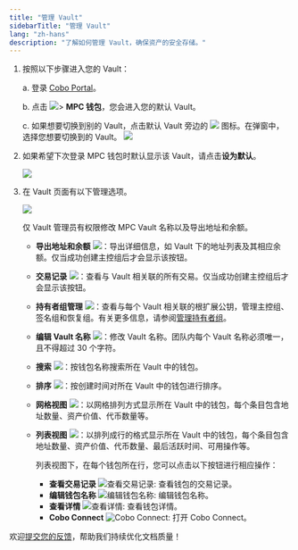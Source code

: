 ```yaml
---
title: "管理 Vault"
sidebarTitle: "管理 Vault"
lang: "zh-hans"
description: "了解如何管理 Vault，确保资产的安全存储。"
---
```

1. 按照以下步骤进入您的 Vault：

    a. 登录 [Cobo Portal](https://portal.cobo.com/login)。

    b. 点击 <img src="/cn/images/mpc-wallet/wallets-icon.svg" className="icon"></img>> **MPC 钱包**，您会进入您的默认 Vault。

    c. 如果想要切换到别的 Vault，点击默认 Vault 旁边的 <img src="/cn/images/mpc-wallet/switch.svg" className="icon"></img> 图标。在弹窗中，选择您想要切换到的 Vault。
        <img src="/cn/images/mpc-wallet/switch vault.png" className="screenshot_modal"/>

2. 如果希望下次登录 MPC 钱包时默认显示该 Vault，请点击**设为默认**。

    <img src="/cn/images/mpc-wallet/set default.png" className="screenshot_full_screen"/>

3. 在 Vault 页面有以下管理选项。

    <img src="/cn/images/mpc-wallet/vault-page.png" className="screenshot_full_screen"></img>

    <Info> 仅 Vault 管理员有权限修改 MPC Vault 名称以及导出地址和余额。</Info>

    - **导出地址和余额** <img src="/cn/images/mpc-wallet/export-address.svg" className="icon"></img>：导出详细信息，如 Vault 下的地址列表及其相应余额。仅当成功创建主控组后才会显示该按钮。
    - **交易记录** <img src="/cn/images/mpc-wallet/icon_view transactions.svg" className="icon"></img>：查看与 Vault 相关联的所有交易。仅当成功创建主控组后才会显示该按钮。
    - **持有者组管理** <img src="/cn/images/mpc-wallet/manage-key-share-group.svg" className="icon"></img>：查看与每个 Vault 相关联的根扩展公钥，管理主控组、签名组和恢复组。有关更多信息，请参阅[管理持有者组](/cn/portal/mpc-wallets/ocw/manage-key-share-groups)。
    - **编辑 Vault 名称** <img src="/cn/images/mpc-wallet/icon_edit.svg" className="icon"></img>：修改 Vault 名称。团队内每个 Vault 名称必须唯一，且不得超过 30 个字符。
    - **搜索** <img src="/cn/images/mpc-wallet/icon_search.svg" className="icon"></img>：按钱包名称搜索所在 Vault 中的钱包。
    - **排序** <img src="/cn/images/mpc-wallet/icon_sort.svg" className="icon"></img>：按创建时间对所在 Vault 中的钱包进行排序。
    - **网格视图** <img src="/cn/images/mpc-wallet/icon_grid.svg" className="icon"></img>：以网格排列方式显示所在 Vault 中的钱包，每个条目包含地址数量、资产价值、代币数量等。
    - **列表视图** <img src="/cn/images/mpc-wallet/icon_list.svg" className="icon"></img>：以排列成行的格式显示所在 Vault 中的钱包，每个条目包含地址数量、资产价值、代币数量、最后活跃时间、可用操作等。

        列表视图下，在每个钱包所在行，您可以点击以下按钮进行相应操作：
        - **查看交易记录** <img src="/en/images/mpc-wallet/icon_view transactions.svg" className="icon" alt="查看交易记录"></img>: 查看钱包的交易记录。
        - **编辑钱包名称** <img src="/en/images/mpc-wallet/icon_edit.svg" className="icon" alt="编辑钱包名称"></img>: 编辑钱包名称。
        - **查看详情** <img src="/en/images/common/icon_view.svg" className="icon" alt="查看详情"></img>: 查看钱包详情。
        - **Cobo Connect** <img src="/en/images/common/icon_cobo_connect.svg" className="icon" alt="Cobo Connect"></img>: 打开 Cobo Connect。

<Tip>欢迎[提交您的反馈](https://forms.zohopublic.com/cobo/form/DocumentFeedbackForm/formperma/QvLOhxJv1_JMsJ-1dleZ8Itb_7rzN-LtgvsDdxosoVI?referrername=manuals)，帮助我们持续优化文档质量！</Tip>